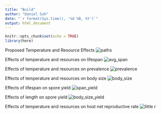 ```yaml
---
title: "Build"
author: "Daniel Suh"
date: "`r format(Sys.time(), '%d %B, %Y')`"
output: html_document
---
```


```r
knitr::opts_chunk$set(echo = TRUE)
library(here)
```



Proposed Temperature and Resource Effects
![paths](figures/Tmp rsc paths.jpg)

Effects of temperature and resources on lifespan
![avg_span](figures/lifespan.png)

Effects of temperature and resources on prevalence
![prevalence](figures/prob_inf.png)

Effects of temperature and resources on body size
![body_size](figures/body_size.png)

Effects of lifespan on spore yield
![span_yield](figures/spores_lifespan.png)

Effects of length on spore yield
![body_size_yield](figures/spores_length.png)

Effects of temperature and resources on host net reproductive rate
![little r](figures/little_r.png)




